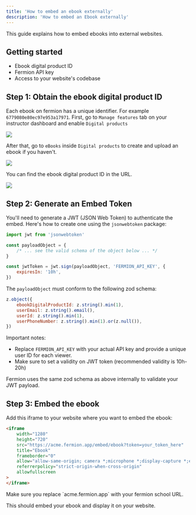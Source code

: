 ```yaml
---
title: 'How to embed an ebook externally'
description: 'How to embed an Ebook externally'
---
```


This guide explains how to embed ebooks into external websites.

## Getting started

-   Ebook digital product ID
-   Fermion API key
-   Access to your website's codebase

## Step 1: Obtain the ebook digital product ID

Each ebook on fermion has a unique identifier. For example `6779080e80ec97e953a17971`. First, go to `Manage features` tab on your instructor dashboard and enable `Digital products`

![](https://codedamn-website-assets.s3.us-east-1.amazonaws.com/uploads/10-03-2025/15%20PM.ugncgw.png)

After that, go to `eBooks` inside `Digital products` to create and upload an ebook if you haven't.

![](https://codedamn-website-assets.s3.us-east-1.amazonaws.com/uploads/10-03-2025/43%20PM.sapnvv.png)

You can find the ebook digital product ID in the URL.

![](https://codedamn-website-assets.s3.us-east-1.amazonaws.com/uploads/10-03-2025/23%20PM.wulyuh.png)

## Step 2: Generate an Embed Token

You'll need to generate a JWT (JSON Web Token) to authenticate the embed. Here's how to create one using the `jsonwebtoken` package:

```javascript
import jwt from 'jsonwebtoken'

const payloadObject = {
	/* ... see the valid schema of the object below ... */
}

const jwtToken = jwt.sign(payloadObject, 'FERMION_API_KEY', {
	expiresIn: '10h',
})
```

The `payloadObject` must conform to the following zod schema:

```js
z.object({
	ebookDigitalProductId: z.string().min(1),
	userEmail: z.string().email(),
	userId: z.string().min(1),
	userPhoneNumber: z.string().min(1).or(z.null()),
})
```

Important notes:

-   Replace `FERMION_API_KEY` with your actual API key and provide a unique user ID for each viewer.
-   Make sure to set a validity on JWT token (recommended validity is 10h-20h)

<Info>
	Fermion uses the same zod schema as above internally to validate your JWT
	payload.
</Info>

## Step 3: Embed the ebook

Add this iframe to your website where you want to embed the ebook:

```html
<iframe
	width="1280"
	height="720"
	src="https://acme.fermion.app/embed/ebook?token=your_token_here"
	title="Ebook"
	frameborder="0"
	allow="allow-same-origin; camera *;microphone *;display-capture *;encrypted-media;"
	referrerpolicy="strict-origin-when-cross-origin"
	allowfullscreen
>
</iframe>
```

<Tip>
	Make sure you replace `acme.fermion.app` with your fermion school URL.
</Tip>

This should embed your ebook and display it on your website.
